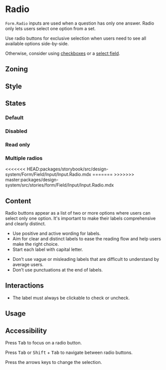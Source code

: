 

<Meta of={Stories} />
<Status id="formFieldInputRadio" />

# Radio

`Form.Radio` inputs are used when a question has only one answer. Radio only lets users select one option from a set.

Use radio buttons for exclusive selection when users need to see all available options side-by-side.

Otherwise, consider using [checkboxes](components-form-form-fields-checkbox--checkbox-fill-states) or a [select field](components-form-form-fields-select).

## Zoning

<FigmaImage
	src="https://www.figma.com/file/qc8oUSyVJM67gSsbTShftt/%F0%9F%93%90-Zoning?node-id=44%3A76"
	alt="zoning image for radio buttons"
/>

## Style

<FigmaImage
	src="https://www.figma.com/file/Ux9flIa7RJXED6xnsajju8/Radio?node-id=1%3A101"
	alt="Radio mockup"
/>

## States

### Default

<Canvas>
	<Story of={Stories.RadioFillStates} />
</Canvas>

### Disabled

<Canvas>
	<Story of={Stories.RadioFillStatesDisabled} />
</Canvas>

### Read only

<Canvas>
	<Story of={Stories.RadioFillStatesReadonly} />
</Canvas>

### Multiple radios

<Canvas>
<<<<<<< HEAD:packages/storybook/src/design-system/Form/Field/Input/Input.Radio.mdx
	<Story story={Stories.RadioReactHooksForm} />
=======
	<Story of={Stories.RadioReactHooksForm} />
>>>>>>> master:packages/design-system/src/stories/form/Field/Input/Input.Radio.mdx
</Canvas>

## Content

Radio buttons appear as a list of two or more options where users can select only one option. It's important to make their labels comprehensive and clearly distinct.

<Use>
	<Use.Do>
		<ul>
			<li>Use positive and active wording for labels.</li>
			<li>
				Aim for clear and distinct labels to ease the reading flow and help users make the right
				choice.
			</li>
			<li>Start each label with capital letter.</li>
		</ul>
	</Use.Do>
	<Use.Dont>
		<ul>
			<li>
				Don’t use vague or misleading labels that are difficult to understand by average users.
			</li>
			<li>Don’t use punctuations at the end of labels.</li>
		</ul>
	</Use.Dont>
</Use>

## Interactions

- The label must always be clickable to check or uncheck.

## Usage

<Canvas>
	<Story of={Stories.Basic} />
</Canvas>

<Controls of={Stories.Basic} />

## Accessibility

Press <kbd>Tab</kbd> to focus on a radio button.

Press <kbd>Tab</kbd> or <kbd>Shift</kbd> + <kbd>Tab</kbd> to navigate between radio buttons.

Press the arrows keys to change the selection.
